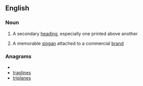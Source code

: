 ==English==

===Noun===
{{wikipedia}}
{{en-noun}}

# A secondary [[heading]], especially one printed above another
# {{British}} A memorable [[slogan]] attached to a commercial [[brand]]

===Anagrams===
* {{alphagram|aeilnprst}}
* [[traplines#English|traplines]]
* [[triplanes#English|triplanes]]